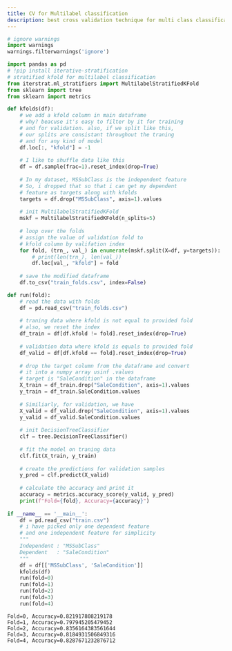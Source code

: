 ```yaml
---
title: CV for Multilabel classification
description: best cross validation technique for multi class classification problems.
---
```


```python
# ignore warnings
import warnings
warnings.filterwarnings('ignore')

import pandas as pd
# !pip install iterative-stratification
# stratified kfold for multilabel classification
from iterstrat.ml_stratifiers import MultilabelStratifiedKFold
from sklearn import tree
from sklearn import metrics

def kfolds(df):
    # we add a kfold column in main dataframe
    # why? beacuse it's easy to filter by it for training
    # and for validation. also, if we split like this,
    # our splits are consistant throughout the traning
    # and for any kind of model
    df.loc[:, "kfold"] = -1
    
    # I like to shuffle data like this
    df = df.sample(frac=1).reset_index(drop=True)
    
    # In my dataset, MSSubClass is the independent feature
    # So, i dropped that so that i can get my dependent 
    # feature as targets along with kfolds
    targets = df.drop("MSSubClass", axis=1).values
    
    # init MultilabelStratifiedKFold
    mskf = MultilabelStratifiedKFold(n_splits=5)
    
    # loop over the folds
    # assign the value of validation fold to 
    # kfold column by valifation index
    for fold, (trn_, val_) in enumerate(mskf.split(X=df, y=targets)):
        # print(len(trn_), len(val_))
        df.loc[val_, "kfold"] = fold
        
    # save the modified dataframe
    df.to_csv("train_folds.csv", index=False)

def run(fold):
    # read the data with folds
    df = pd.read_csv("train_folds.csv")
    
    # traning data where kfold is not equal to provided fold
    # also, we reset the index
    df_train = df[df.kfold != fold].reset_index(drop=True)
    
    # validation data where kfold is equals to provided fold
    df_valid = df[df.kfold == fold].reset_index(drop=True)
    
    # drop the target column from the dataframe and convert
    # it into a numpy array usinf .values
    # target is "SaleCondition" in the dataframe
    X_train = df_train.drop("SaleCondition", axis=1).values
    y_train = df_train.SaleCondition.values
    
    # Similiarly, for validation, we have
    X_valid = df_valid.drop("SaleCondition", axis=1).values
    y_valid = df_valid.SaleCondition.values
    
    # init DecisionTreeClassifier
    clf = tree.DecisionTreeClassifier()
    
    # fit the model on traning data
    clf.fit(X_train, y_train)
    
    # create the predictions for validation samples
    y_pred = clf.predict(X_valid)
    
    # calculate the accuracy and print it 
    accuracy = metrics.accuracy_score(y_valid, y_pred)
    print(f"Fold={fold}, Accuracy={accuracy}")
    
if __name__ == '__main__':
    df = pd.read_csv("train.csv")
    # i have picked only one dependent feature
    # and one independent feature for simplicity
    """
    Independent : "MSSubClass"
    Dependent   : "SaleCondition"
    """
    df = df[['MSSubClass', 'SaleCondition']]
    kfolds(df)
    run(fold=0)
    run(fold=1)
    run(fold=2)
    run(fold=3)
    run(fold=4)
```
```
Fold=0, Accuracy=0.821917808219178
Fold=1, Accuracy=0.797945205479452
Fold=2, Accuracy=0.8356164383561644
Fold=3, Accuracy=0.8184931506849316
Fold=4, Accuracy=0.8287671232876712
```

